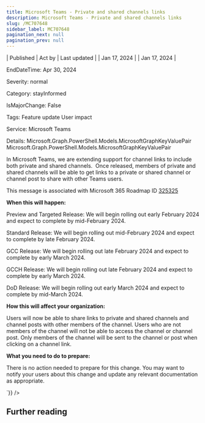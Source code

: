 ```yaml
---
title: Microsoft Teams - Private and shared channels links
description: Microsoft Teams - Private and shared channels links
slug: /MC707648
sidebar_label: MC707648
pagination_next: null
pagination_prev: null
---
```



| Published | Act by | Last updated |
| Jan 17, 2024 |  | Jan 17, 2024 |

EndDateTime: Apr 30, 2024

Severity: normal

Category: stayInformed

IsMajorChange: False

Tags: Feature update User impact

Service: Microsoft Teams

Details: Microsoft.Graph.PowerShell.Models.MicrosoftGraphKeyValuePair Microsoft.Graph.PowerShell.Models.MicrosoftGraphKeyValuePair

<div dangerouslySetInnerHTML={{__html:`
<p>In Microsoft Teams, we are extending support for channel links to include both private and shared channels.&nbsp; Once released, members of private and shared channels will be able to get links to a private or shared channel or channel post to share with other Teams users.</p><p>This message is associated with Microsoft 365 Roadmap ID <a href="https://www.microsoft.com/microsoft-365/roadmap?filters=&amp;searchterms=325325" target="_blank">325325</a></p><p><b>When this will happen:</b></p><p>Preview and Targeted Release: We will begin rolling out early February 2024 and expect to complete by mid-February 2024.</p><p>Standard Release: We will begin rolling out mid-February 2024 and expect to complete by late February 2024.</p><p>GCC Release: We will begin rolling out late February 2024 and expect to complete by early March 2024.</p><p>GCCH Release: We will begin rolling out late February 2024 and expect to complete by early March 2024.</p><p>DoD Release: We will begin rolling out early March 2024 and expect to complete by mid-March 2024.</p><p><b>How this will affect your organization:</b></p><p>Users will now be able to share links to private and shared channels and channel posts with other members of the channel. Users who are not members of the channel will not be able to access the channel or channel post. Only members of the channel will be sent to the channel or post when clicking on a channel link.</p><p><b>What you need to do to prepare:</b></p><p>There is no action needed to prepare for this change. You may want to notify your users about this change and update any relevant documentation as appropriate.</p>
`}} />

## Further reading
